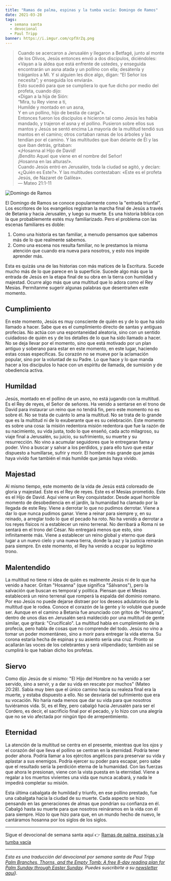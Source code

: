 ```yaml
---
title: "Ramas de palma, espinas y la tumba vacía: Domingo de Ramos"
date: 2021-03-28
tags:
  - semana santa
  - devocional
  - Paul Tripp
banner: https://i.imgur.com/cpfXrZq.png
---
```



> Cuando se acercaron a Jerusalén y llegaron a Betfagé, junto al monte de los Olivos, Jesús entonces envió a dos discípulos, diciéndoles: «Vayan a la aldea que está enfrente de ustedes, y enseguida encontrarán un asna atada y un pollino con ella; desátenla y tráiganlos a Mí. Y si alguien les dice algo, digan: “El Señor los necesita”; y enseguida los enviará». <br />
> Esto sucedió para que se cumpliera lo que fue dicho por medio del profeta, cuando dijo:<br />
> «Digan a la hija de Sión:<br />
> “Mira, tu Rey viene a ti,<br />
> Humilde y montado en un asna,<br />
> Y en un pollino, hijo de bestia de carga”».<br />
> Entonces fueron los discípulos e hicieron tal como Jesús les había mandado, y trajeron el asna y el pollino. Pusieron sobre ellos sus mantos y Jesús se sentó encima La mayoría de la multitud tendió sus mantos en el camino; otros cortaban ramas de los árboles y las tendían por el camino. Y las multitudes que iban delante de Él y las que iban detrás, gritaban:<br />
> «¡Hosanna al Hijo de David!<br />
> ¡Bendito Aquel que viene en el nombre del Señor!<br />
> ¡Hosanna en las alturas!».<br />
> Cuando Jesús entró en Jerusalén, toda la ciudad se agitó, y decían: «¿Quién es Este?». Y las multitudes contestaban: «Este es el profeta Jesús, de Nazaret de Galilea».<br />
> — Mateo 21:1-11

![Domingo de Ramos](https://i.imgur.com/cpfXrZq.png)

El Domingo de Ramos se conoce popularmente como la "entrada triunfal". Los escritores de los evangelios registran la marcha final de Jesús a través de Betania y hacia Jerusalén, y luego su muerte. Es una historia bíblica con la que probablemente estés muy familiarizado. Pero el problema con las escenas familiares es doble:

1. Como una historia es tan familiar, a menudo pensamos que sabemos más de lo que realmente sabemos.
2. Como una escena nos resulta familiar, no le prestamos la misma atención que cuando era nueva para nosotros, y esto nos impide aprender más.

Esta es quizás una de las historias con más matices de la Escritura. Sucede mucho más de lo que parece en la superficie. Sucede algo más que la entrada de Jesús en la etapa final de su obra en la tierra con humildad y majestad. Ocurre algo más que una multitud que lo adora como el Rey Mesías. Permítanme sugerir algunas palabras que desentrañen este momento.

## Cumplimiento

En este momento, Jesús es muy consciente de quién es y de lo que ha sido llamado a hacer. Sabe que es el cumplimiento directo de santas y antiguas profecías. No actúa con una espontaneidad aleatoria, sino con un sentido cuidadoso de quién es y de los detalles de lo que ha sido llamado a hacer. No se deja llevar por el momento, sino que está motivado por un plan antiguo y soberano para estar en este momento, en este lugar, haciendo estas cosas específicas. Su corazón no se mueve por la aclamación popular, sino por la voluntad de su Padre. Lo que hace y lo que manda hacer a los discípulos lo hace con un espíritu de llamada, de sumisión y de obediencia activa.

## Humildad

Jesús, montado en el pollino de un asno, no está jugando con la multitud. Es el Rey de reyes, el Señor de señores. Ha venido a sentarse en el trono de David para instaurar un reino que no tendrá fin, pero este momento no es sobre él. No se trata de cuánto lo ama la multitud. No se trata de lo grande que es la multitud ni de lo exuberante que es su celebración. Este momento es sobre una cosa: la misión redentora
misión redentora que fue la razón de su nacimiento, su vida justa, todo lo que enseñó, cada acto milagroso, su viaje final a Jerusalén, su juicio, su sufrimiento, su muerte y su resurrección. No vino a acumular seguidores que le entregaran fama y poder. Vino a buscar y salvar a los perdidos, y para ello tuvo que estar dispuesto a humillarse, sufrir y morir. El hombre más grande que jamás haya vivido fue también el más humilde que jamás haya vivido.

## Majestad

Al mismo tiempo, este momento de la vida de Jesús está coloreado de gloria y majestad. Este es el Rey de reyes. Este es el Mesías prometido. Este es el Hijo de David. Aquí viene un Rey conquistador. Desde aquel horrible momento de desobediencia en el jardín, la humanidad ha clamado por la llegada de este Rey. Viene a derrotar lo que no pudimos derrotar. Viene a dar lo que nunca pudimos ganar. Viene a reinar para siempre y, en su reinado, a arreglar todo lo que el pecado ha roto. No ha venido a derrotar a los reyes físicos ni a establecer un reino terrenal. No derribará a Roma ni se sentará en el trono del César. No entregará menos que esto, sino infinitamente más. Viene a establecer un reino global y eterno que dará lugar a un nuevo cielo y una nueva tierra, donde la paz y la justicia reinarán para siempre. En este momento, el Rey ha venido a ocupar su legítimo trono.

## Malentendido

La multitud no tiene ni idea de quién es realmente Jesús ni de lo que ha venido a hacer. Gritan "Hosanna" (que significa "Sálvanos"), pero la salvación que buscan es temporal y política. Piensan que el Mesías establecerá un reino terrenal que romperá la espalda del dominio romano. Por eso Jesús no puede dejarse distraer por los deseos adulatorios de la multitud que le rodea. Conoce el corazón de la gente y lo voluble que puede ser. Aunque en el camino a Betania fue anunciado con gritos de "Hosanna", dentro de unos días en Jerusalén será maldecido por una multitud de gente similar, que gritará: "Crucifícalo". La multitud habla en cumplimiento de la profecía, pero habla de cosas que no comprende del todo. Jesús no vino a tomar un poder momentáneo, sino a morir para entregar la vida eterna. Su corona estaría hecha de espinas y su asiento sería una cruz. Pronto se acallarán las voces de los celebrantes y será vilipendiado; también así se cumplirá lo que habían dicho los profetas.

## Siervo

Como dijo Jesús de sí mismo: "El Hijo del Hombre no ha venido a ser servido, sino a servir, y a dar su vida en rescate por muchos" (Mateo 20:28). Sabía muy bien que el único camino hacia su realeza final era la muerte, y estaba dispuesto a ello. No se desviaría del sufrimiento que era su vocación. No haría nada menos que dar su vida para que nosotros tuviéramos vida. Sí, es el Rey, pero cabalgó hacia Jerusalén para ser el Cordero, es decir, el sacrificio final por el pecado, y lo hizo con una alegría que no se vio afectada por ningún tipo de arrepentimiento.

## Eternidad

La atención de la multitud se centra en el presente, mientras que los ojos y el corazón del que lleva el pollino se centran en la eternidad. Podría tener poder ahora. Podría llamar a los ejércitos angélicos para preservar su vida y aplastar a sus enemigos. Podría ejercer su poder para escapar, pero sabe que el resultado sería la perdición eterna de la humanidad. Con las fuerzas que ahora le presionan, viene con la vista puesta en la eternidad. Viene a regalar a los muertos vivientes una vida que nunca acabará, y nada le impedirá completar su misión.

Esta última cabalgata de humildad y triunfo, en ese pollino prestado, fue una cabalgata hacia la ciudad de su muerte. Cada aspecto se hizo pensando en las generaciones de almas que pondrían su confianza en él. Cabalgó hasta su muerte para que nosotros reináramos en la vida con él para siempre. Hizo lo que hizo para que, en un mundo hecho de nuevo, le cantáramos hosanna por los siglos de los siglos.

---

Sigue el devocional de semana santa aquí 👉 [Ramas de palma, espinas y la tumba vacía](/ramas-de-palma-espinas-y-la-tumba-vacia)

---

_Esta es una traducción del devocional por semana santa de Paul Tripp [Palm Branches, Thorns, and the Empty Tomb: A free 8-day reading plan for Palm Sunday
through Easter Sunday](https://cdn.shopify.com/s/files/1/1695/6503/files/Journey_to_the_Cross_Download.pdf?v=1615329390). Puedes suscribirte a su [newsletter aquí](https://www.paultripp.com))._

<Author authorKey="paul-tripp" />
